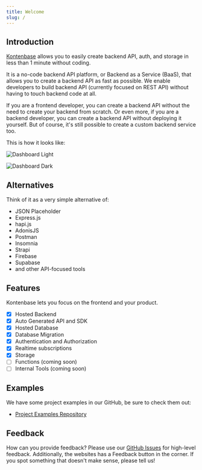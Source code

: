 ```yaml
---
title: Welcome
slug: /
---
```


## Introduction

[Kontenbase](https://kontenbase.com) allows you to easily create backend API, auth, and storage in less than 1 minute without coding.

It is a no-code backend API platform, or Backend as a Service (BaaS), that allows you to create a backend API as fast as possible. We enable developers to build backend API (currently focused on REST API) without having to touch backend code at all.

If you are a frontend developer, you can create a backend API without the need to create your backend from scratch. Or even more, if you are a backend developer, you can create a backend API without deploying it yourself. But of course, it's still possible to create a custom backend service too.

This is how it looks like:

![Dashboard Light](./assets/kontenbase-dashboard-light.png)

![Dashboard Dark](./assets/kontenbase-dashboard-dark.png)

## Alternatives

Think of it as a very simple alternative of:

- JSON Placeholder
- Express.js
- hapi.js
- AdonisJS
- Postman
- Insomnia
- Strapi
- Firebase
- Supabase
- and other API-focused tools

## Features

Kontenbase lets you focus on the frontend and your product.

- [x] Hosted Backend
- [x] Auto Generated API and SDK
- [x] Hosted Database
- [x] Database Migration
- [x] Authentication and Authorization
- [x] Realtime subscriptions
- [x] Storage
- [ ] Functions (coming soon)
- [ ] Internal Tools (coming soon)

## Examples

We have some project examples in our GitHub, be sure to check them out:

- [Project Examples Repository](https://github.com/kontenbase/kontenbase/tree/main/examples)

## Feedback

How can you provide feedback? Please use our [GitHub Issues](https://github.com/kontenbase/feedback) for high-level feedback. Additionally, the websites has a Feedback button in the corner. If you spot something that doesn't make sense, please tell us!

